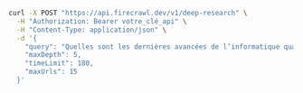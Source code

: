 ```bash cURL
curl -X POST "https://api.firecrawl.dev/v1/deep-research" \
  -H "Authorization: Bearer votre_clé_api" \
  -H "Content-Type: application/json" \
  -d '{
    "query": "Quelles sont les dernières avancées de l’informatique quantique ?",
    "maxDepth": 5,
    "timeLimit": 180,
    "maxUrls": 15
  }'
```
